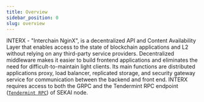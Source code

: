 ```yaml
---
title: Overview
sidebar_position: 0
slug: overview
---
```





INTERX - "Interchain NginX", is a decentralized API and Content Availability Layer that enables access to the state of blockchain applications and L2 without relying on any third-party service providers. Decentralized middleware makes it easier to build frontend applications and eliminates the need for difficult-to-maintain light clients. Its main functions are distributed applications proxy, load balancer, replicated storage, and security gateway service for communication between the backend and front end. INTERX requires access to both the GRPC and the Tendermint RPC endpoint ([`Tendermint RPC`](https://docs.tendermint.com/master/rpc/)) of SEKAI node.

